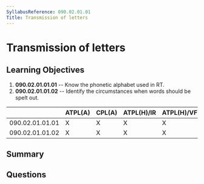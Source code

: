 ```yaml
---
SyllabusReference: 090.02.01.01
Title: Transmission of letters
---
```


# Transmission of letters

## Learning Objectives

1. **090.02.01.01.01** -- Know the phonetic alphabet used in RT.
2. **090.02.01.01.02** -- Identify the circumstances when words should be spelt
   out.

|                 | ATPL(A) | CPL(A) | ATPL(H)/IR | ATPL(H)/VFR | CPL(H) | IR  | CBIR(A) |
| --------------- | ------- | ------ | ---------- | ----------- | ------ | --- | ------- |
| 090.02.01.01.01 | X       | X      | X          | X           | X      | X   | X       |
| 090.02.01.01.02 | X       | X      | X          | X           | X      | X   | X       |

## Summary

## Questions
